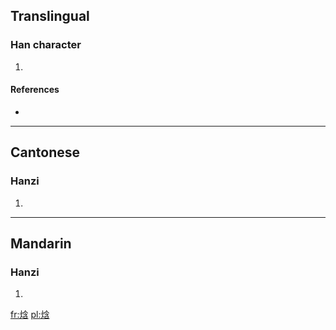 ==Translingual==

===Han character===
{{Han char|rn=86|rad=火|as=07|sn=11|four=9886<sub>2</sub>|canj=火人戈口 (FOIR), X火人戈口 (XFOIR)}}

# {{defn|Han|sort=火07}}

====References====
* {{Han ref|kx=0673.111|hdz=32205.070|uh=7113|ud=28947|bh=D655|bd=54869}}

----

==Cantonese==

===Hanzi===
{{yue-hanzi|jyut=|y=ham4}}

# {{defn|Cantonese|sort=火07}}

----

==Mandarin==

===Hanzi===
{{cmn-hanzi|pin=[[hán]] ([[han2]])|wg=han<sup>2</sup>}}

# {{defn|Mandarin|sort=火07}}

[[fr:焓]]
[[pl:焓]]